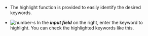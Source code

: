 - The highlight function is provided to easily identify the desired keywords. 

- ![number-s](/img/number-03.png) In the **_input field_** on the right, enter the keyword to highlight. You can check the highlighted keywords like this.

  <ImgLang img='log-highlight.png' desc='Log highlight'/>
